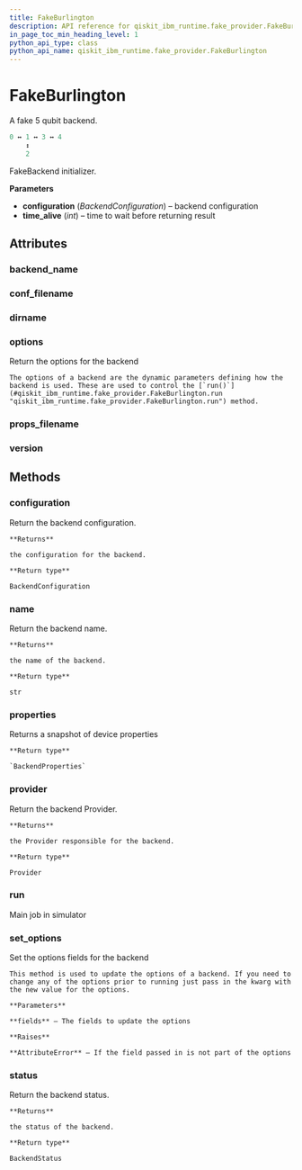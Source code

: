 ```yaml
---
title: FakeBurlington
description: API reference for qiskit_ibm_runtime.fake_provider.FakeBurlington
in_page_toc_min_heading_level: 1
python_api_type: class
python_api_name: qiskit_ibm_runtime.fake_provider.FakeBurlington
---
```


# FakeBurlington

<Class id="qiskit_ibm_runtime.fake_provider.FakeBurlington" github="https://github.com/Qiskit/qiskit-ibm-runtime/tree/main/qiskit_ibm_runtime/fake_provider/backends/burlington/fake_burlington.py#L37-L50" signature="FakeBurlington">
  A fake 5 qubit backend.

  ```python
  0 ↔ 1 ↔ 3 ↔ 4
      ↕
      2
  ```

  FakeBackend initializer.

  **Parameters**

  *   **configuration** (*BackendConfiguration*) – backend configuration
  *   **time\_alive** (*int*) – time to wait before returning result

  ## Attributes

  ### backend\_name

  <Attribute id="qiskit_ibm_runtime.fake_provider.FakeBurlington.backend_name" name="backend_name" attributeValue="= 'fake_burlington'" />

  ### conf\_filename

  <Attribute id="qiskit_ibm_runtime.fake_provider.FakeBurlington.conf_filename" name="conf_filename" attributeValue="= 'conf_burlington.json'" />

  ### dirname

  <Attribute id="qiskit_ibm_runtime.fake_provider.FakeBurlington.dirname" name="dirname" attributeValue="= '/home/runner/work/qiskit-ibm-runtime/qiskit-ibm-runtime/qiskit_ibm_runtime/fake_provider/backends/burlington'" />

  ### options

  <Attribute id="qiskit_ibm_runtime.fake_provider.FakeBurlington.options" name="options">
    Return the options for the backend

    The options of a backend are the dynamic parameters defining how the backend is used. These are used to control the [`run()`](#qiskit_ibm_runtime.fake_provider.FakeBurlington.run "qiskit_ibm_runtime.fake_provider.FakeBurlington.run") method.
  </Attribute>

  ### props\_filename

  <Attribute id="qiskit_ibm_runtime.fake_provider.FakeBurlington.props_filename" name="props_filename" attributeValue="= 'props_burlington.json'" />

  ### version

  <Attribute id="qiskit_ibm_runtime.fake_provider.FakeBurlington.version" name="version" attributeValue="= 1" />

  ## Methods

  ### configuration

  <Function id="qiskit_ibm_runtime.fake_provider.FakeBurlington.configuration" name="configuration" signature="configuration()">
    Return the backend configuration.

    **Returns**

    the configuration for the backend.

    **Return type**

    BackendConfiguration
  </Function>

  ### name

  <Function id="qiskit_ibm_runtime.fake_provider.FakeBurlington.name" name="name" signature="name()">
    Return the backend name.

    **Returns**

    the name of the backend.

    **Return type**

    str
  </Function>

  ### properties

  <Function id="qiskit_ibm_runtime.fake_provider.FakeBurlington.properties" name="properties" github="https://github.com/Qiskit/qiskit-ibm-runtime/tree/main/qiskit_ibm_runtime/fake_provider/fake_qasm_backend.py#L44-L48" signature="properties()">
    Returns a snapshot of device properties

    **Return type**

    `BackendProperties`
  </Function>

  ### provider

  <Function id="qiskit_ibm_runtime.fake_provider.FakeBurlington.provider" name="provider" signature="provider()">
    Return the backend Provider.

    **Returns**

    the Provider responsible for the backend.

    **Return type**

    Provider
  </Function>

  ### run

  <Function id="qiskit_ibm_runtime.fake_provider.FakeBurlington.run" name="run" github="https://github.com/Qiskit/qiskit-ibm-runtime/tree/main/qiskit_ibm_runtime/fake_provider/fake_backend.py#L545-L574" signature="run(run_input, **kwargs)">
    Main job in simulator
  </Function>

  ### set\_options

  <Function id="qiskit_ibm_runtime.fake_provider.FakeBurlington.set_options" name="set_options" signature="set_options(**fields)">
    Set the options fields for the backend

    This method is used to update the options of a backend. If you need to change any of the options prior to running just pass in the kwarg with the new value for the options.

    **Parameters**

    **fields** – The fields to update the options

    **Raises**

    **AttributeError** – If the field passed in is not part of the options
  </Function>

  ### status

  <Function id="qiskit_ibm_runtime.fake_provider.FakeBurlington.status" name="status" signature="status()">
    Return the backend status.

    **Returns**

    the status of the backend.

    **Return type**

    BackendStatus
  </Function>
</Class>

